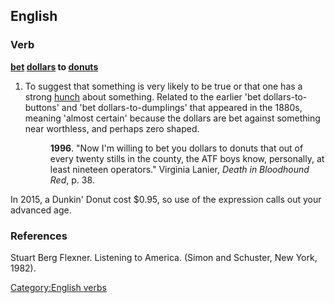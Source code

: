 ==English==

===Verb===
'''[[bet]] [[dollars]] to [[donuts]]'''

# {{context|idiomatic|lang=en}} To suggest that something is very likely to be true or that one has a strong [[hunch]] about something. Related to the earlier 'bet dollars-to-buttons' and 'bet dollars-to-dumplings' that appeared in the 1880s, meaning 'almost certain' because the dollars are bet against something near worthless, and perhaps zero shaped.  
#: '''1996'''. "Now I'm willing to bet you dollars to donuts that out of every twenty stills in the county, the ATF boys know, personally, at least nineteen operators." Virginia Lanier, ''Death in Bloodhound Red'', p. 38.
[[Category:English verbs]]

In 2015, a Dunkin' Donut cost $0.95, so use of the expression calls out your advanced age.
===References===
Stuart Berg Flexner. Listening to America. (Simon and Schuster, New York, 1982).